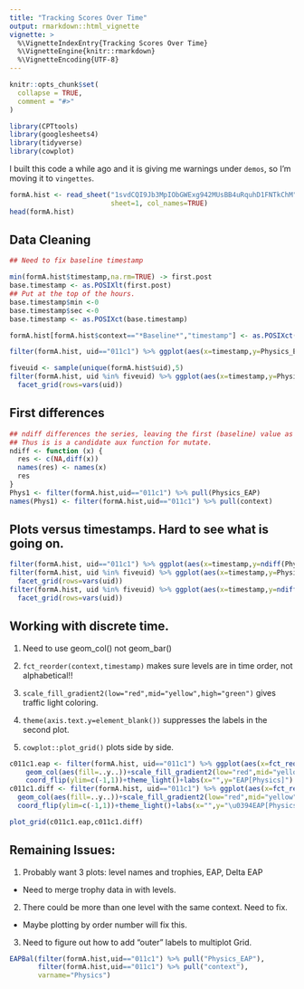 ```yaml
---
title: "Tracking Scores Over Time"
output: rmarkdown::html_vignette
vignette: >
  %\VignetteIndexEntry{Tracking Scores Over Time}
  %\VignetteEngine{knitr::rmarkdown}
  %\VignetteEncoding{UTF-8}
---
```


```r
knitr::opts_chunk$set(
  collapse = TRUE,
  comment = "#>"
)
```

```r
library(CPTtools)
library(googlesheets4)
library(tidyverse)
library(cowplot)
```

I built this code a while ago and it is giving me warnings under
`demos`, so I'm moving it to `vingettes`.


```r
formA.hist <- read_sheet("1svdCQI9Jb3MpIObGWExg942MUsBB4uRquhD1FNTkChM",
                         sheet=1, col_names=TRUE)
head(formA.hist)
```
## Data Cleaning

```r

## Need to fix baseline timestamp

min(formA.hist$timestamp,na.rm=TRUE) -> first.post
base.timestamp <- as.POSIXlt(first.post)
## Put at the top of the hours.
base.timestamp$min <-0
base.timestamp$sec <-0
base.timestamp <- as.POSIXct(base.timestamp)

formA.hist[formA.hist$context=="*Baseline*","timestamp"] <- as.POSIXct(base.timestamp)

filter(formA.hist, uid=="011c1") %>% ggplot(aes(x=timestamp,y=Physics_EAP)) + geom_line() + geom_text(aes(label=context))

```

```r
fiveuid <- sample(unique(formA.hist$uid),5)
filter(formA.hist, uid %in% fiveuid) %>% ggplot(aes(x=timestamp,y=Physics_EAP)) + geom_line() +
  facet_grid(rows=vars(uid))

```

## First differences

```r
## ndiff differences the series, leaving the first (baseline) value as NA.
## Thus is is a candidate aux function for mutate.
ndiff <- function (x) {
  res <- c(NA,diff(x))
  names(res) <- names(x)
  res
}
Phys1 <- filter(formA.hist,uid=="011c1") %>% pull(Physics_EAP)
names(Phys1) <- filter(formA.hist,uid=="011c1") %>% pull(context)

```


## Plots versus timestamps.  Hard to see what is going on.

```r
filter(formA.hist, uid=="011c1") %>% ggplot(aes(x=timestamp,y=ndiff(Physics_EAP))) + geom_line()
filter(formA.hist, uid %in% fiveuid) %>% ggplot(aes(x=timestamp,y=Physics_EAP)) + geom_line() +
  facet_grid(rows=vars(uid))
filter(formA.hist, uid %in% fiveuid) %>% ggplot(aes(x=timestamp,y=ndiff(Physics_EAP))) + geom_line() +
  facet_grid(rows=vars(uid))

```

## Working with discrete time.

1) Need to use geom_col() not geom_bar()

2) `fct_reorder(context,timestamp)` makes sure levels are in time
order, not alphabetical!!
3) `scale_fill_gradient2(low="red",mid="yellow",high="green")` gives
traffic light coloring. 

4) `theme(axis.text.y=element_blank())` suppresses the labels in the
second plot. 
5) `cowplot::plot_grid()` plots side by side.

```r
c011c1.eap <- filter(formA.hist, uid=="011c1") %>% ggplot(aes(x=fct_reorder(context,timestamp),y=Physics_EAP)) +
    geom_col(aes(fill=..y..))+scale_fill_gradient2(low="red",mid="yellow",high="green",midpoint=0)+
    coord_flip(ylim=c(-1,1))+theme_light()+labs(x="",y="EAP[Physics]")
c011c1.diff <- filter(formA.hist, uid=="011c1") %>% ggplot(aes(x=fct_reorder(context,timestamp),y=ndiff(Physics_EAP))) +
  geom_col(aes(fill=..y..))+scale_fill_gradient2(low="red",mid="yellow",high="green",midpoint=0)+
  coord_flip(ylim=c(-1,1))+theme_light()+labs(x="",y="\u0394EAP[Physics]") + theme(axis.text.y=element_blank())

plot_grid(c011c1.eap,c011c1.diff)

```

## Remaining Issues:

1) Probably want 3 plots:  level names and trophies, EAP, Delta EAP

* Need to merge trophy data in with levels.

2) There could be more than one level with the same context.  Need to fix.

*  Maybe plotting by order number will fix this.

3) Need to figure out how to add "outer" labels to multiplot Grid.

```r
EAPBal(filter(formA.hist,uid=="011c1") %>% pull("Physics_EAP"),
       filter(formA.hist,uid=="011c1") %>% pull("context"),
       varname="Physics")

```


